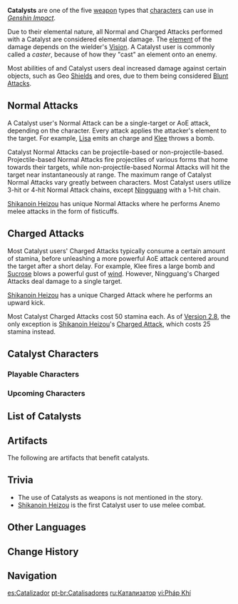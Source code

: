 {{About|the weapon type|the elemental reaction|Catalyze}}
{{Terminology Infobox
|image        = Icon Catalyst.png
|type         = Weapon Types
|type2        = Game Systems
}}
'''Catalysts''' are one of the five [[weapon]] types that [[characters]] can use in ''[[Genshin Impact]]''.

Due to their elemental nature, all Normal and Charged Attacks performed with a Catalyst are considered elemental damage. The [[element]] of the damage depends on the wielder's [[Vision]]. A Catalyst user is commonly called a ''caster'', because of how they "cast" an element onto an enemy.

Most abilities of {{Geo}} and {{Pyro}} Catalyst users deal increased damage against certain objects, such as Geo [[Shields]] and ores, due to them being considered [[Blunt Attack]]s.

==Normal Attacks==
A Catalyst user's Normal Attack can be a single-target or AoE attack, depending on the character. Every attack applies the attacker's element to the target. For example, [[Lisa]] emits an {{Electro}} charge and [[Klee]] throws a {{Color|Pyro}} bomb.

Catalyst Normal Attacks can be projectile-based or non-projectile-based. Projectile-based Normal Attacks fire projectiles of various forms that home towards their targets, while non-projectile-based Normal Attacks will hit the target near instantaneously at range. The maximum range of Catalyst Normal Attacks vary greatly between characters. Most Catalyst users utilize 3-hit or 4-hit Normal Attack chains, except [[Ningguang]] with a 1-hit chain.

[[Shikanoin Heizou]] has unique Normal Attacks where he performs Anemo melee attacks in the form of fisticuffs.

==Charged Attacks==
Most Catalyst users' Charged Attacks typically consume a certain amount of stamina, before unleashing a more powerful AoE attack centered around the target after a short delay.  For example, Klee fires a large bomb and [[Sucrose]] blows a powerful gust of [[Anemo|wind]]. However, Ningguang's Charged Attacks deal damage to a single target.

[[Shikanoin Heizou]] has a unique Charged Attack where he performs an upward kick.

Most Catalyst Charged Attacks cost 50 stamina each. As of [[Version 2.8]], the only exception is [[Shikanoin Heizou]]'s [[Fudou Style Martial Arts|Charged Attack]], which costs 25 stamina instead.

==Catalyst Characters==
===Playable Characters===
{{Characters by Category Table|Playable Characters&Catalyst Characters|noweapon=1}}

===Upcoming Characters===
{{Characters by Category Table|Upcoming Characters&Catalyst Characters|noweapon=1}}

==List of Catalysts==
{{Weapons by Category Table|type=Catalysts|not1=Unreleased Content}}

==Artifacts==
The following are artifacts that benefit catalysts.
{{Artifacts by Category Table|Catalyst Bonus Artifacts}}

==Trivia==
* The use of Catalysts as weapons is not mentioned in the story.
* [[Shikanoin Heizou]] is the first Catalyst user to use melee combat.

==Other Languages==
{{Other Languages
|en      = Catalyst
|zhs     = 法器
|zhs_rm  = Fǎqì
|zht     = 法器
|zht_rm  = Fǎqì
|zh_tl   = Magic Tool
|ja      = 法器
|ja_rm   = Houki
|ja_tl   = Magic Tool
|ko      = 법구
|ko_rm   = Beopgu
|ko_tl   = Magic Tool
|ko_note = 법구(法具) originally mean tools used in Buddhist rituals.
|es      = Catalizador
|es_tl   = Catalyst
|fr      = Catalyseur
|fr_tl   = Catalyst
|ru      = Катализатор
|ru_tl   = Catalyst
|th      = สื่อเวท
|th_rm   = Seu Wet
|th_tl   = 
|vi      = {{tt|Pháp Khí|法器}}
|vi_tl   = Magic Tool{{Sino|vi}}
|de      = Katalysator
|de_tl   = Catalyst
|id      = Catalyst
|pt      = Catalisador
|pt_tl   = Catalyst
}}

==Change History==
{{Change History|1.0}}

==Navigation==
{{Weapon Navbox|type=Catalysts|state=collapsed}}
{{Genshin Navbox}}
[[Category:Catalysts| ]]

[[es:Catalizador]]
[[pt-br:Catalisadores]]
[[ru:Катализатор]]
[[vi:Pháp Khí]]